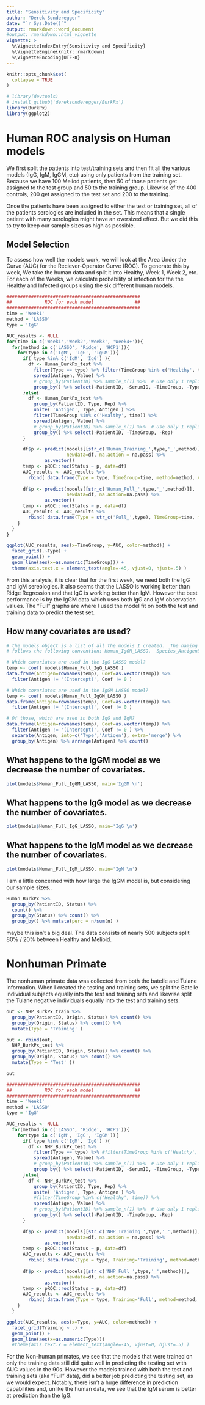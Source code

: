 ```yaml
---
title: "Sensitivity and Specificity"
author: "Derek Sonderegger"
date: "`r Sys.Date()`"
output: rmarkdown::word_document
#output: rmarkdown::html_vignette
vignette: >
  %\VignetteIndexEntry{Sensitivity and Specificity}
  %\VignetteEngine{knitr::rmarkdown}
  %\VignetteEncoding{UTF-8}
---
```


```r
knitr::opts_chunk$set(
  collapse = TRUE
)
```

```r
# library(devtools)                          
# install_github('dereksonderegger/BurkPx')  
library(BurkPx)
library(ggplot2)
```


# Human ROC analysis on Human models
We first split the patients into test/training sets and then fit all the various models (IgG, IgM, IgGM, etc)
using only patients from the training set.  Because we have 100 Meliod patients, then 50 of those patients get
assigned to the test group and 50 to the training group.  Likewise of the 400 controls, 200 get assigned to the
test set and 200 to the training. 

Once the patients have been assigned to either the test or training set, all of the patients serologies are
included in the set.  This means that a single patient with many serologies might have an oversized effect. But
we did this to try to keep our sample sizes as high as possible.

## Model Selection
To assess how well the models work, we will look at the Area Under the Curve (AUC) for the 
Reciever-Operator Curve (ROC). To generate this by week, We take the human data and split it 
into Healthy, Week 1, Week 2, etc. For each of the Weeks, we calculate probability of infection 
for the the Healthy and Infected groups using the six different human models. 


```r
#################################################
##            ROC for each model               ##
#################################################
time = 'Week1'
method = 'LASSO'
type = 'IgG'

AUC_results <- NULL
for(time in c('Week1','Week2','Week3', 'Week4+')){
  for(method in c('LASSO', 'Ridge', 'HCP1')){
    for(type in c('IgM', 'IgG', 'IgGM')){
      if( type %in% c('IgM', 'IgG') ){
        df <- Human_BurkPx_test %>%
          filter(Type == type) %>% filter(TimeGroup %in% c('Healthy', time)) %>%
          spread(Antigen, Value) %>%
          # group_by(PatientID) %>% sample_n(1) %>%  # Use only 1 replicant from each patient
          group_by() %>% select(-PatientID, -SerumID, -TimeGroup, -Type, -Rep) %>% complete()
      }else{
        df <- Human_BurkPx_test %>%
          group_by(PatientID, Type, Rep) %>%
          unite( 'Antigen', Type, Antigen ) %>%
          filter(TimeGroup %in% c('Healthy', time)) %>%
          spread(Antigen, Value) %>%
          # group_by(PatientID) %>% sample_n(1) %>%  # Use only 1 replicant from each patient
          group_by() %>% select(-PatientID, -TimeGroup, -Rep)
      }

      df$p <- predict(models[[str_c('Human_Training_',type,'_',method)]], 
                      newdata=df, na.action = na.pass) %>% 
              as.vector()
      temp <- pROC::roc(Status ~ p, data=df)
      AUC_results <- AUC_results %>%
        rbind( data.frame(Type = type, TimeGroup=time, method=method, AUC=pROC::auc(temp) ) )
      
      df$p <- predict(models[[str_c('Human_Full_',type,'_',method)]],
                      newdata=df, na.action=na.pass) %>%
              as.vector()
      temp <- pROC::roc(Status ~ p, data=df)
      AUC_results <- AUC_results %>%
        rbind( data.frame(Type = str_c('Full_',type), TimeGroup=time, method=method, AUC=pROC::auc(temp) ) )
    }
  }
}
```

```r
ggplot(AUC_results, aes(x=TimeGroup, y=AUC, color=method)) +
  facet_grid(.~Type) + 
  geom_point() + 
  geom_line(aes(x=as.numeric(TimeGroup))) +
  theme(axis.text.x = element_text(angle=-45, vjust=0, hjust=.5) )
```

From this analysis, it is clear that for the first week, we need both the IgG and IgM sereologies. It also seems
that the LASSO is working better than Ridge Regression and that IgG is working better than IgM. However the
best performance is by the IgGM data which uses both IgG and IgM observation values. The "Full" graphs are where I used the model fit on both the test and training data to predict the test set. 


## How many covariates are used?
```r
# the models object is a list of all the models I created.  The naming convention
# follows the following convention: Human_IgGM_LASSO.  Species_AntigenList_Method

# Which covariates are used in the IgG LASSO model?
temp <- coef( models$Human_Full_IgG_LASSO ) 
data.frame(Antigen=rownames(temp), Coef=as.vector(temp)) %>%
  filter(Antigen != '(Intercept)', Coef != 0 ) 

# Which covariates are used in the IgGM LASSO model?
temp <- coef( models$Human_Full_IgGM_LASSO ) 
data.frame(Antigen=rownames(temp), Coef=as.vector(temp)) %>%
  filter(Antigen != '(Intercept)', Coef != 0 ) 

# Of those, which are used in both IgG and IgM?
data.frame(Antigen=rownames(temp), Coef=as.vector(temp)) %>%
  filter(Antigen != '(Intercept)', Coef != 0 ) %>%
  separate(Antigen, into=c('Type','Antigen'), extra='merge') %>%
  group_by(Antigen) %>% arrange(Antigen) %>% count()

```

## What happens to the IgGM model as we decrease the number of covariates.
```r
plot(models$Human_Full_IgGM_LASSO, main='IgGM \n')
```

## What happens to the IgG model as we decrease the number of covariates.
```r
plot(models$Human_Full_IgG_LASSO, main='IgG \n')
```

## What happens to the IgM model as we decrease the number of covariates.
```r
plot(models$Human_Full_IgM_LASSO, main='IgM \n')
```


I am a little concerned with how large the IgGM model is, but considering our 
sample sizes..
```r
Human_BurkPx %>%
  group_by(PatientID, Status) %>%
  count() %>% 
  group_by(Status) %>% count() %>%
  group_by() %>% mutate(perc = n/sum(n) )
```
maybe this isn't a big deal.  The data consists of nearly 500 subjects split 
80% / 20% between Healthy and Melioid.


# Nonhuman Primate

The nonhuman primate data was collected from both the batelle and Tulane information. When I created the testing and training sets, we split the Batelle individual subjects equally into the test and training sets and likewise split the Tulane negative individuals equally into the test and training sets.

```r
out <- NHP_BurkPx_train %>%
  group_by(PatientID, Origin, Status) %>% count() %>%
  group_by(Origin, Status) %>% count() %>%
  mutate(Type = 'Training' )

out <- rbind(out, 
  NHP_BurkPx_test %>%
  group_by(PatientID, Origin, Status) %>% count() %>%
  group_by(Origin, Status) %>% count() %>%
  mutate(Type = 'Test' ))  

out
```


```r
#################################################
##            ROC for each model               ##
#################################################
time = 'Week1'
method = 'LASSO'
type = 'IgG'

AUC_results <- NULL
  for(method in c('LASSO', 'Ridge', 'HCP1')){
    for(type in c('IgM', 'IgG', 'IgGM')){
      if( type %in% c('IgM', 'IgG') ){
        df <- NHP_BurkPx_test %>%
          filter(Type == type) %>% #filter(TimeGroup %in% c('Healthy', time)) %>%
          spread(Antigen, Value) %>%
          # group_by(PatientID) %>% sample_n(1) %>%  # Use only 1 replicant from each patient
          group_by() %>% select(-PatientID, -SerumID, -TimeGroup, -Type, -Rep) %>% complete()
      }else{
        df <- NHP_BurkPx_test %>%
          group_by(PatientID, Type, Rep) %>%
          unite( 'Antigen', Type, Antigen ) %>%
          #filter(TimeGroup %in% c('Healthy', time)) %>%
          spread(Antigen, Value) %>%
          # group_by(PatientID) %>% sample_n(1) %>%  # Use only 1 replicant from each patient
          group_by() %>% select(-PatientID, -TimeGroup, -Rep)
      }

      df$p <- predict(models[[str_c('NHP_Training_',type,'_',method)]], 
                      newdata=df, na.action = na.pass) %>% 
              as.vector()
      temp <- pROC::roc(Status ~ p, data=df)
      AUC_results <- AUC_results %>%
        rbind( data.frame(Type = type, Training='Training', method=method, AUC=pROC::auc(temp) ) )
      
      df$p <- predict(models[[str_c('NHP_Full_',type,'_',method)]],
                      newdata=df, na.action=na.pass) %>%
              as.vector()
      temp <- pROC::roc(Status ~ p, data=df)
      AUC_results <- AUC_results %>%
        rbind( data.frame(Type = type, Training='Full', method=method, AUC=pROC::auc(temp) ) )
    }
  }
```


```r
ggplot(AUC_results, aes(x=Type, y=AUC, color=method)) +
  facet_grid(Training ~ .) + 
  geom_point() + 
  geom_line(aes(x=as.numeric(Type))) 
  #theme(axis.text.x = element_text(angle=-45, vjust=0, hjust=.5) )
```

For the Non-human primates, we see that the models that were trained on only the training data still
did quite well in predicting the testing set with AUC values in the 90s.  However the models trained
with both the test and training sets (aka "Full" data), did a better job predicting the testing set,
as we would expect. Notably, there isn't a huge difference in prediction capabilities and, unlike
the human data, we see that the IgM serum is better at prediction than the IgG.
